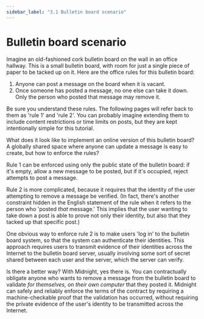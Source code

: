 ```yaml
---
sidebar_label: "3.1 Bulletin board scenario"
---
```


# Bulletin board scenario

Imagine an old-fashioned cork bulletin board on the wall in an office
hallway.  This is a small bulletin board, with room for just a single
piece of paper to be tacked up on it.  Here are the office rules for
this bulletin board:
1. Anyone can post a message on the board when it is vacant.
2. Once someone has posted a message, no one else can take it down.
   Only the person who posted that message may remove it.

Be sure you understand these rules.  The following pages will refer
back to them as 'rule 1' and 'rule 2'.  You can probably imagine
extending them to include content restrictions or time limits on
posts, but they are kept intentionally simple for this tutorial.

What does it look like to implement an online version of this bulletin
board?  A globally shared space where anyone can update a message is
easy to create, but how to enforce the rules?

Rule 1 can be enforced using only the public state of the bulletin
board: if it's empty, allow a new message to be posted, but if it's
occupied, reject attempts to post a message.

Rule 2 is more complicated, because it requires that the identity of
the user attempting to remove a message be verified.  (In fact,
there's another constraint hidden in the English statement of the rule
when it refers to the person who 'posted *that* message.'  This implies
that the user wanting to take down a post is able to prove not only
their identity, but also that they tacked up that specific post.)

One obvious way to enforce rule 2 is to make users 'log in' to the
bulletin board system, so that the system can authenticate their
identities.  This approach requires users to transmit evidence of
their identities across the Internet to the bulletin board server,
usually involving some sort of secret shared between each user and the
server, which the server can verify.

Is there a better way?  With Midnight, yes there is.  You can
contractually obligate anyone who wants to remove a message from the
bulletin board to validate *for themselves, on their own computer*
that they posted it.  Midnight can safely and reliably enforce the
terms of the contract by requiring a machine-checkable proof that the
validation has occurred, without requiring the private evidence of the
user's identity to be transmitted across the Internet.

